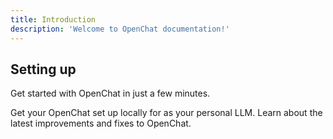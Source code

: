 ```yaml
---
title: Introduction
description: 'Welcome to OpenChat documentation!'
---
```


## Setting up

Get started with OpenChat in just a few minutes.

<CardGroup cols={2}>
  <Card
    title="Install locally"
    icon="pen-to-square"
    href="https://docs.openchat.so/quickstart"
  >
    Get your OpenChat set up locally for as your personal LLM.
  </Card>
  <Card
    title="Changes log"
    icon="image"
    href="https://mintlify.com/docs/development"
  >
    Learn about the latest improvements and fixes to OpenChat.
  </Card>
</CardGroup>
